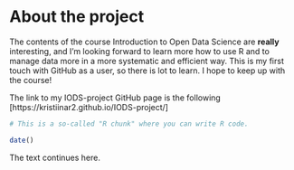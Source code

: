 
# About the project

The contents of the course Introduction to Open Data Science are **really** interesting, and I'm looking forward to learn more how to use R and to manage data more in a more systematic and efficient way. This is my first touch with GitHub as a user, so there is lot to learn. I hope to keep up with the course!

The link to my IODS-project GitHub page is the following
[https://kristiinar2.github.io/IODS-project/]


```r
# This is a so-called "R chunk" where you can write R code.

date()


```
The text continues here.

